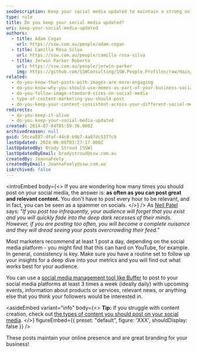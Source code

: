 ```yaml
---
seoDescription: Keep your social media updated to maintain a strong online presence and consistent branding for your business.
type: rule
title: Do you keep your social media updated?
uri: keep-your-social-media-updated
authors:
  - title: Adam Cogan
    url: https://ssw.com.au/people/adam-cogan
  - title: Camilla Rosa Silva
    url: https://ssw.com.au/people/camilla-rosa-silva
  - title: Jerwin Parker Roberto
    url: https://ssw.com.au/people/jerwin-parker
    img: https://github.com/SSWConsulting/SSW.People.Profiles/raw/main/Jerwin-Parker/Images/Jerwin-Parker-Profile.jpg
related:
  - do-you-know-that-posts-with-images-are-more-engaging
  - do-you-know-why-you-should-use-memes-as-part-of-your-business-social-media-content
  - do-you-follow-image-standard-sizes-on-social-media
  - type-of-content-marketing-you-should-post
  - do-you-keep-your-content-consistent-across-your-different-social-media-platforms
redirects:
  - do-you-keep-it-alive
  - do-you-keep-your-social-media-updated
created: 2014-07-04T05:59:36.000Z
archivedreason: null
guid: 50cea887-dfaf-44c8-b9b7-4a07dc5377c9
lastUpdated: 2024-06-08T03:27:17.000Z
lastUpdatedBy: Brady Stroud [SSW]
lastUpdatedByEmail: bradystroud@ssw.com.au
createdBy: JoannaFeely
createdByEmail: JoannaFeely@ssw.com.au
isArchived: false
---
```


<introEmbed
  body={<>
If you are wondering how many times you should post on your social media, the answer is: **as often as you can post great and relevant content.** You don't have to post every hour to be relevant, and in fact, you can be seen as a spammer on socials.
  </>}
/>
As [Neil Patel](https://neilpatel.com) says: _"If you post too infrequently, your audience will forget that you exist and you will quickly fade into the deep dark recesses of their minds. However, if you are posting too often, you will become a complete nuisance and they will dread seeing your posts overcrowding their feed."_

Most marketers recommend at least 1 post a day, depending on the social media platform - you might find that this can hard on YouTube, for example. In general, consistency is key. Make sure you have a routine set to follow up your insights for a deep dive into your metrics and you will find out what works best for your audience.

You can use a [social media management tool like Buffer](/do-you-use-buffer-to-post-to-social-media) to post to your social media platforms at least 3 times a week (ideally daily) with upcoming events, information about products or services, relevant news, or anything else that you think your followers would be interested in.

<asideEmbed
  variant="info"
  body={<>
    **Tip:** If you struggle with content creation, check out [the types of content you should post on your social media](/type-of-content-marketing-you-should-post).
  </>}
  figureEmbed={{
    preset: "default",
    figure: 'XXX',
    shouldDisplay: false
  }}
/>

These posts maintain your online presence and are great branding for your business!
